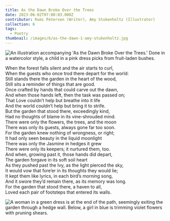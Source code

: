 ```yaml
---
title: As the Dawn Broke Over the Trees
date: 2023-06-02T07:00:03.000Z
contributor: Rumi Petersen (Writer), Amy Stukenholtz (Illustrator)
collection: 6
tags:
  - Poetry
thumbnail: /images/6/as-the-dawn-1-amy-stukenholtz.jpg
---
```


<img src="/images/6/as-the-dawn-1-amy-stukenholtz.jpg" alt="An illustration accompanying 'As the Dawn Broke Over the Trees.' Done in a watercolor style, a child in a pink dress picks from fruit-laden bushes." class="w450" />

When the forest falls silent and the air starts to curl,<br />
When the guests who once trod there depart for the world:<br />
Still stands there the garden in the heart of the wood,<br />
Still sits a reminder of things that are good.<br />
Once crafted by hands that could carve out the dawn,<br />
And when those hands left, then the task was passed on;<br />
That Love couldn’t help but breathe into it life<br />
And the world couldn’t help but bring it to strife.<br />
But the garden that stood there, exceedingly kind,<br />
Had no thoughts of blame in its vine-shrouded mind.<br />
There were only the flowers, the trees, and the moon<br />
There was only its guests, always gone far too soon.<br />
For the garden knew nothing of wrongness, or right;<br />
It had only seen beauty in the liquid moonlight<br />
There was only the Jasmine in hedges it grew<br />
There were only its keepers; it nurtured them, too.<br />
And when, growing past it, those hands did depart,<br />
The garden forgave in its soft soil heart<br />
As they pushed past the Ivy, as the light pierced the sky,<br />
It would vow that fore’er in its thoughts they would lie;<br />
It kept them like lyrics, in each bird’s morning song,<br />
And it swore they’d remain there, as its memory was long.<br />
For the garden that stood there, a haven to all,<br />
Loved each pair of footsteps that entered its walls.<br />

<img src="/images/6/as-the-dawn-2-amy-stukenholtz.jpg" alt="A woman in a green dress is at the end of the path, seemingly exiting the garden through a hedge wall. Below, a girl in blue is trimming violet flowers with pruning shears." class="w450" />
